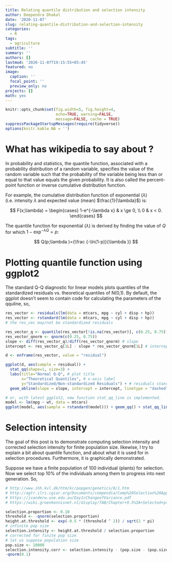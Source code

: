 ```yaml
---
title: Relating quantile distribution and selection intensity
author: Deependra Dhakal
date: '2020-11-07'
slug: relating-quantile-distribution-and-selection-intensity
categories:
  - R
tags:
  - agriculture
subtitle: ''
summary: ''
authors: []
lastmod: '2020-11-07T19:15:55+05:45'
featured: no
image:
  caption: ''
  focal_point: ''
  preview_only: no
projects: []
math: yes
---
```


```r
knitr::opts_chunk$set(fig.width=5, fig.height=4, 
                      echo=TRUE, warning=FALSE, 
                      message=FALSE, cache = TRUE)
suppressPackageStartupMessages(require(tidyverse))
options(knitr.kable.NA = '')
```

# What has wikipedia to say about ?

In probability and statistics, the quantile function, associated with a probability distribution of a random variable, specifies the value of the random variable such that the probability of the variable being less than or equal to that value equals the given probability. It is also called the percent-point function or inverse cumulative distribution function.

For example, the cumulative distribution function of exponential ($\lambda$) (i.e. intensity $\lambda$ and expected value (mean) $\frac{1}{\lambda}$) is:

$$
F(x;\lambda) = \begin{cases}
1-e^{-\lambda x} & x \ge 0, \\
0 & x < 0.
\end{cases}
$$

The quantile function for exponential ($\lambda$) is derived by finding the value of $Q$ for which $1 - \exp^{-\lambda Q} = p$:

$$
Q(p;\lambda )={\frac  {-\ln(1-p)}{\lambda }}
$$

# Plotting quantile function using ggplot2

The standard Q-Q diagnostic for linear models plots quantiles of the standardized residuals vs. theoretical quantiles of N(0,1). By default, the ggplot doesn't seem to contain code for calculating the parameters of the qquline, so,

```r
res_vector <- residuals(lm(data = mtcars, mpg ~ cyl + disp + hp))
res_vector <- rstandard(lm(data = mtcars, mpg ~ cyl + disp + hp))
# the res_vec may/not be standardized residuals

res_vector_q <- quantile(res_vector[!is.na(res_vector)], c(0.25, 0.75)) # theoretical quantiles from given residuals
res_vector_qnorm <- qnorm(c(0.25, 0.75))
slope <- diff(res_vector_q)/diff(res_vector_qnorm) # slope
intercept <- res_vector_q[1L] - slope * res_vector_qnorm[1L] # intercept

d <- enframe(res_vector, value = "residual")

ggplot(d, aes(sample = residual)) + 
  stat_qq(shape=1, size=3) + 
  labs(title="Normal Q-Q", # plot title
       x="Theoretical Quantiles", # x-axis label
       y="Standardized/Non-standardized Residuals") + # residuals standardized/or not
  geom_abline(slope = slope, intercept = intercept, linetype = "dashed")

# or, with latest ggplot2, new function stat_qq_line is implemented.
model <- lm(mpg ~ wt, data = mtcars)
ggplot(model, aes(sample = rstandard(model))) + geom_qq() + stat_qq_line()
```


# Selection intensity

The goal of this post is to demonstrate computing selection intensity and corrected selection intensity for finite population size. likewise, I try to explain a bit about quantile function, and about what it is used for in selection procedures. Furthermore, it is graphically demonstrated.

Suppose we have a finite population of 100 individual (plants) for selection. Now we select top 10% of the individuals among them to progress into next generation. So,

```r
# http://www.ihh.kvl.dk/htm/kc/popgen/genetics/8/1.htm
# http://agtr.ilri.cgiar.org/Documents/compendia/Comp%20Selection%20Appendix.pdf
# https://jvanderw.une.edu.au/Day1cChangeofVariance.pdf
# https://wiki.groenkennisnet.nl/display/TAB/Chapter+9.5%3A+Selected+proportion+and+selection+intensity

selection.proportion <- 0.10
threshold <- -qnorm(selection.proportion)
height.at.threshold <- exp(-0.5 * (threshold ^ 2)) / sqrt(2 * pi)
# infinite pop size
selection.intensity <- height.at.threshold / selection.proportion
# corrected for finite pop size
# let us suppose population size
pop.size <- 10000
selection.intensity.corr <- selection.intensity - (pop.size - (pop.size * selection.proportion)) / (2 * selection.proportion * pop.size * ((pop.size + 1) * selection.intensity))
-qnorm(0.1)

```
